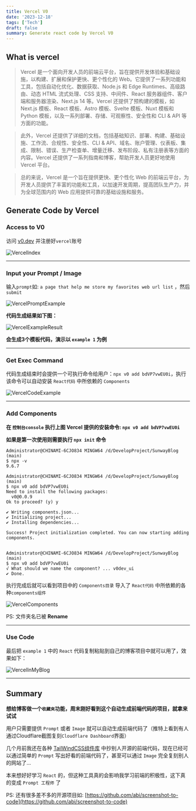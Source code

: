 ```yaml
---
title: Vercel V0
date: '2023-12-18'
tags: ['Tech']
draft: false
summary: Generate react code by Vercel V0
---
```


<TOCInline toc={props.toc}/>

## What is vercel

>Vercel 是一个面向开发人员的前端云平台，旨在提供开发体验和基础设施，以构建、扩展和保护更快、更个性化的 Web。它提供了一系列功能和工具，包括自动化优化、数据获取、Node.js 和 Edge Runtimes、高级路由、动态 HTML 流式处理、CSS 支持、中间件、React 服务器组件、客户端和服务器渲染、Next.js 14 等。Vercel 还提供了预构建的模板，如 Next.js 模板、React 模板、Astro 模板、Svelte 模板、Nuxt 模板和 Python 模板，以及一系列部署、存储、可观察性、安全性和 CLI & API 等方面的功能。

>此外，Vercel 还提供了详细的文档，包括基础知识、部署、构建、基础设施、工作流、合规性、安全性、CLI & API、域名、账户管理、仪表板、集成、限制、错误、生产检查单、增量迁移、发布阶段、私有注册表等方面的内容。Vercel 还提供了一系列指南和博客，帮助开发人员更好地使用 Vercel 平台。

>总的来说，Vercel 是一个旨在提供更快、更个性化 Web 的前端云平台，为开发人员提供了丰富的功能和工具，以加速开发周期，提高团队生产力，并为全球范围内的 Web 应用提供可靠的基础设施和服务。

## Generate Code by Vercel



### Access to V0

访问 [v0.dev](https://v0.dev/) 并注册好`vercel`账号

![VercelIndex](/static/images/VercelIndex.png)

-----------------------

### Input your Prompt / Image
输入`prompt`如: `a page that help me store my favorites web url list` ，然后 `submit`

![VercelPromptExample](/static/images/VercelPromptExample.png)

**代码生成结果如下图：**

![VercelExampleResult](/static/images/VercelExampleResult.png)

**会生成3个模板代码，演示以 `example 1` 为例**

-----------------------
### Get Exec Command

代码生成结束时会提供一个可执行命令给用户：`npx v0 add bdVP7vwEU0i`，执行该命令可以自动安装 `React代码` 中所依赖的 `Components`

![VercelCodeExample](/static/images/VercelCodeExample.png)

-----------------------

### Add Components

**在 `控制台console` 执行上图 Vercel 提供的安装命令: `npx v0 add bdVP7vwEU0i`**

**如果是第一次使用则需要执行 `npx init` 命令**

```shell
Administrator@CHINAMI-6CJO834 MINGW64 /d/DevelopProject/SunwayBlog (main)
$ npx -v
9.6.7

Administrator@CHINAMI-6CJO834 MINGW64 /d/DevelopProject/SunwayBlog (main)
$ npx v0 add bdVP7vwEU0i
Need to install the following packages:
  v0@0.0.9
Ok to proceed? (y) y

✔ Writing components.json...
✔ Initializing project...
✔ Installing dependencies...

Success! Project initialization completed. You can now starting adding components.


Administrator@CHINAMI-6CJO834 MINGW64 /d/DevelopProject/SunwayBlog (main)
$ npx v0 add bdVP7vwEU0i
√ What should we name the component? ... v0dev_ui
✔ Done.

```

执行完成后就可以看到项目中的 `Components目录` 导入了 `React代码` 中所依赖的各种`components组件`

![VercelComponents](/static/images/VercelComponents.png)

PS: 文件夹名已被 **Rename**

-----------------------

### Use Code

最后把 `example 1` 中的 `React` 代码复制粘贴到自己的博客项目中就可以用了，效果如下：

![VercelInMyBlog](/static/images/VercelInMyBlog.png)


-----------------------

## Summary

**想给博客做一个`收藏夹`功能，周末刚好看到这个自动生成前端代码的项目，就拿来试试**

用户只需要提供 `Prompt` 或者 `Image` 就可以自动生成前端代码了（推特上看到有人通过Cloudflare截图复刻`Cloudflare Dashboard`界面）

几个月前我还在各种 [TailWindCSS组件库](https://github.com/icopy-site/awesome-cn/blob/master/docs/awesome/awesome-tailwindcss.md) 中抄别人开源的前端代码，现在已经可以通过简单的 `Prompt` 写出好看的前端代码了，甚至可以通过 `Image` 完全复刻别人的网站了...

本来想好好学习 `React` 的，但这种工具真的会影响我学习前端的积极性，这下真的变成 `Prompt 工程师` 了

PS: 还有很多差不多的开源项目如: [https://github.com/abi/screenshot-to-code](https://github.com/abi/screenshot-to-code)


